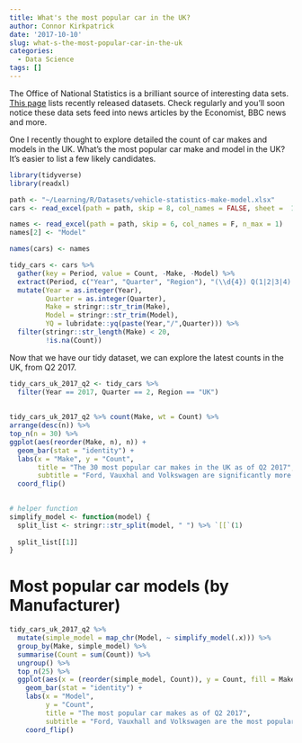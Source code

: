 ```yaml
---
title: What's the most popular car in the UK?
author: Connor Kirkpatrick
date: '2017-10-10'
slug: what-s-the-most-popular-car-in-the-uk
categories:
  - Data Science
tags: []
---
```


The Office of National Statistics is a brilliant source of interesting data sets. [This page](https://www.gov.uk/government/statistics) lists recently released datasets. Check regularly and you'll soon notice these data sets feed into news articles by the Economist, BBC news and more.

One I recently thought to explore detailed the count of car makes and models in the UK. What's the most popular car make and model in the UK? It's easier to list a few likely candidates.


```r
library(tidyverse)
library(readxl)

path <- "~/Learning/R/Datasets/vehicle-statistics-make-model.xlsx"
cars <- read_excel(path = path, skip = 8, col_names = FALSE, sheet =  1)

names <- read_excel(path = path, skip = 6, col_names = F, n_max = 1)
names[2] <- "Model"

names(cars) <- names

tidy_cars <- cars %>%
  gather(key = Period, value = Count, -Make, -Model) %>%
  extract(Period, c("Year", "Quarter", "Region"), "(\\d{4}) Q(1|2|3|4) (UK|GB)") %>%
  mutate(Year = as.integer(Year),
         Quarter = as.integer(Quarter),
         Make = stringr::str_trim(Make),
         Model = stringr::str_trim(Model),
         YQ = lubridate::yq(paste(Year,"/",Quarter))) %>%
  filter(stringr::str_length(Make) < 20,
         !is.na(Count))

```


Now that we have our tidy dataset, we can explore the latest counts in the UK, from Q2 2017.

```r
tidy_cars_uk_2017_q2 <- tidy_cars %>%
  filter(Year == 2017, Quarter == 2, Region == "UK")
  
  
tidy_cars_uk_2017_q2 %>% count(Make, wt = Count) %>%
arrange(desc(n)) %>%
top_n(n = 30) %>%
ggplot(aes(reorder(Make, n), n)) + 
  geom_bar(stat = "identity") + 
  labs(x = "Make", y = "Count", 
       title = "The 30 most popular car makes in the UK as of Q2 2017", 
       subtitle = "Ford, Vauxhal and Volkswagen are significantly more popular than other makes") +
  coord_flip()
    
```


```r

# helper function
simplify_model <- function(model) {
  split_list <- stringr::str_split(model, " ") %>% `[[`(1)
  
  split_list[[1]]
}
```


# Most popular car models (by Manufacturer)


```r

tidy_cars_uk_2017_q2 %>%
  mutate(simple_model = map_chr(Model, ~ simplify_model(.x))) %>%
  group_by(Make, simple_model) %>%
  summarise(Count = sum(Count)) %>% 
  ungroup() %>%
  top_n(25) %>%
  ggplot(aes(x = (reorder(simple_model, Count)), y = Count, fill = Make)) + 
    geom_bar(stat = "identity") + 
    labs(x = "Model",
         y = "Count", 
         title = "The most popular car makes as of Q2 2017", 
         subtitle = "Ford, Vauxhall and Volkswagen are the most popular makes") +
    coord_flip() 
```
